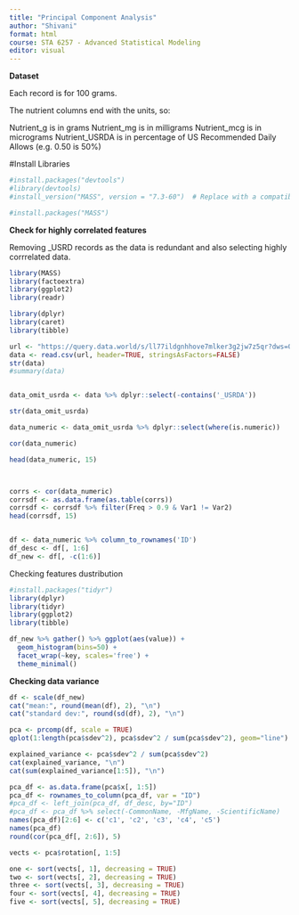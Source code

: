 ```yaml
---
title: "Principal Component Analysis"
author: "Shivani"
format: html
course: STA 6257 - Advanced Statistical Modeling
editor: visual
---
```


**Dataset**

Each record is for 100 grams.

The nutrient columns end with the units, so:

Nutrient_g is in grams Nutrient_mg is in milligrams Nutrient_mcg is in micrograms Nutrient_USRDA is in percentage of US Recommended Daily Allows (e.g. 0.50 is 50%)

#Install Libraries

```r
#install.packages("devtools")
#library(devtools)
#install_version("MASS", version = "7.3-60")  # Replace with a compatible version

#install.packages("MASS")
```

**Check for highly correlated features**

Removing _USRD records as the data is redundant and also selecting highly corrrelated data.

```r
library(MASS)
library(factoextra)
library(ggplot2)
library(readr)

library(dplyr)
library(caret)
library(tibble)

url <- "https://query.data.world/s/ll77ildgnhhove7mlker3g2jw7z5qr?dws=00000"
data <- read.csv(url, header=TRUE, stringsAsFactors=FALSE)
str(data)
#summary(data)


data_omit_usrda <- data %>% dplyr::select(-contains('_USRDA'))

str(data_omit_usrda)

data_numeric <- data_omit_usrda %>% dplyr::select(where(is.numeric))

cor(data_numeric)

head(data_numeric, 15)



corrs <- cor(data_numeric)
corrsdf <- as.data.frame(as.table(corrs))
corrsdf <- corrsdf %>% filter(Freq > 0.9 & Var1 != Var2)
head(corrsdf, 15)


df <- data_numeric %>% column_to_rownames('ID')
df_desc <- df[, 1:6]
df_new <- df[, -c(1:6)]


```

Checking features dustribution 

```r
#install.packages("tidyr")
library(dplyr)
library(tidyr)
library(ggplot2)
library(tibble)

df_new %>% gather() %>% ggplot(aes(value)) + 
  geom_histogram(bins=50) + 
  facet_wrap(~key, scales='free') + 
  theme_minimal()
```

**Checking data variance**

```r
df <- scale(df_new)
cat("mean:", round(mean(df), 2), "\n")
cat("standard dev:", round(sd(df), 2), "\n")

```
```r
pca <- prcomp(df, scale = TRUE)
qplot(1:length(pca$sdev^2), pca$sdev^2 / sum(pca$sdev^2), geom="line")

explained_variance <- pca$sdev^2 / sum(pca$sdev^2)
cat(explained_variance, "\n")
cat(sum(explained_variance[1:5]), "\n")


```

```r
pca_df <- as.data.frame(pca$x[, 1:5])
pca_df <- rownames_to_column(pca_df, var = "ID")
#pca_df <- left_join(pca_df, df_desc, by="ID")
#pca_df <- pca_df %>% select(-CommonName, -MfgName, -ScientificName)
names(pca_df)[2:6] <- c('c1', 'c2', 'c3', 'c4', 'c5')
names(pca_df)
round(cor(pca_df[, 2:6]), 5)

```

```r
vects <- pca$rotation[, 1:5]

one <- sort(vects[, 1], decreasing = TRUE)
two <- sort(vects[, 2], decreasing = TRUE)
three <- sort(vects[, 3], decreasing = TRUE)
four <- sort(vects[, 4], decreasing = TRUE)
five <- sort(vects[, 5], decreasing = TRUE)

```






